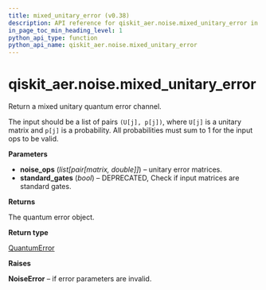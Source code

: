 ```yaml
---
title: mixed_unitary_error (v0.38)
description: API reference for qiskit_aer.noise.mixed_unitary_error in qiskit v0.38
in_page_toc_min_heading_level: 1
python_api_type: function
python_api_name: qiskit_aer.noise.mixed_unitary_error
---
```


<span id="qiskit-aer-noise-mixed-unitary-error" />

# qiskit\_aer.noise.mixed\_unitary\_error

<Function id="qiskit_aer.noise.mixed_unitary_error" isDedicatedPage={true} github="https://github.com/qiskit/qiskit-aer/tree/stable/0.11/qiskit_aer/noise/errors/standard_errors.py" signature="mixed_unitary_error(noise_ops, standard_gates=None)">
  Return a mixed unitary quantum error channel.

  The input should be a list of pairs `(U[j], p[j])`, where `U[j]` is a unitary matrix and `p[j]` is a probability. All probabilities must sum to 1 for the input ops to be valid.

  **Parameters**

  *   **noise\_ops** (*list\[pair\[matrix, double]]*) – unitary error matrices.
  *   **standard\_gates** (*bool*) – DEPRECATED, Check if input matrices are standard gates.

  **Returns**

  The quantum error object.

  **Return type**

  [QuantumError](qiskit_aer.noise.QuantumError "qiskit_aer.noise.QuantumError")

  **Raises**

  **NoiseError** – if error parameters are invalid.
</Function>

